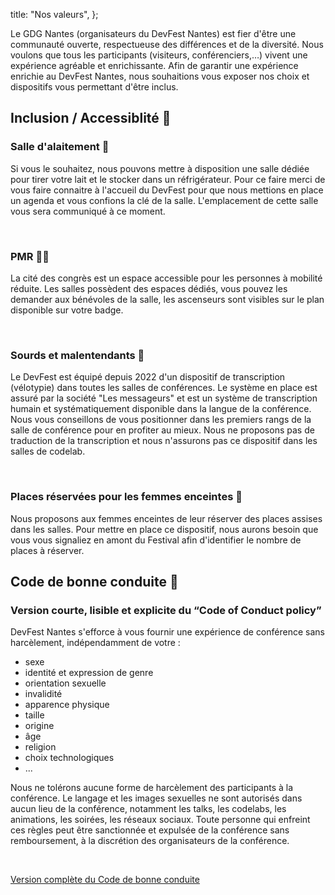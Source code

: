 
  title: "Nos valeurs",
};

<PrimarySection>
Le GDG Nantes (organisateurs du DevFest Nantes) est fier d'être une communauté ouverte, respectueuse des différences et de la diversité. Nous voulons que tous les participants (visiteurs, conférenciers,…) vivent une expérience agréable et enrichissante. Afin de garantir une expérience enrichie au DevFest Nantes, nous souhaitions vous exposer nos choix et dispositifs vous permettant d'être inclus.

<br/>

## Inclusion / Accessiblité 🦾

### Salle d'alaitement 🤱

Si vous le souhaitez, nous pouvons mettre à disposition une salle dédiée pour tirer votre lait et le stocker dans un réfrigérateur. Pour ce faire merci de vous faire connaitre à l'accueil du DevFest pour que nous mettions en place un agenda et vous confions la clé de la salle. L'emplacement de cette salle vous sera communiqué à ce moment.

<br/>

### PMR 🧑‍🦽

La cité des congrès est un espace accessible pour les personnes à mobilité réduite. Les salles possèdent des espaces dédiés, vous pouvez les demander aux bénévoles de la salle, les ascenseurs sont visibles sur le plan disponible sur votre badge.

<br/>

### Sourds et malentendants 🦻

Le DevFest est équipé depuis 2022 d'un dispositif de transcription (vélotypie) dans toutes les salles de conférences. Le système en place est assuré par la société "Les messageurs" et est un système de transcription humain et systématiquement disponible dans la langue de la conférence. Nous vous conseillons de vous positionner dans les premiers rangs de la salle de conférence pour en profiter au mieux. Nous ne proposons pas de traduction de la transcription et nous n'assurons pas ce dispositif dans les salles de codelab.

<br/>

### Places réservées pour les femmes enceintes 🤰

Nous proposons aux femmes enceintes de leur réserver des places assises dans les salles. Pour mettre en place ce dispositif, nous aurons besoin que vous vous signaliez en amont du Festival afin d'identifier le nombre de places à réserver.

## Code de bonne conduite 💆

### Version courte, lisible et explicite du “Code of Conduct policy”

DevFest Nantes s'efforce à vous fournir une expérience de conférence sans harcèlement, indépendamment de votre :

- sexe
- identité et expression de genre
- orientation sexuelle
- invalidité
- apparence physique
- taille
- origine
- âge
- religion
- choix technologiques
- ...

Nous ne tolérons aucune forme de harcèlement des participants à la conférence. Le langage et les images sexuelles ne sont autorisés dans aucun lieu de la conférence, notamment les talks, les codelabs, les animations, les soirées, les réseaux sociaux. Toute personne qui enfreint ces règles peut être sanctionnée et expulsée de la conférence sans remboursement, à la discrétion des organisateurs de la conférence.

<br/>

[Version complète du Code de bonne conduite](/code-of-conduct)


</PrimarySection>